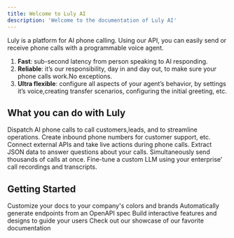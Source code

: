 ```yaml
---
title: Welcome to Luly AI
description: 'Welcome to the documentation of Luly AI'
---
```


Luly is a platform for AI phone calling. Using our API, you can easily send or receive phone calls with a programmable voice agent.
1. **Fast**: sub-second latency from person speaking to AI responding.
2. **Reliable**: it’s our responsibility, day in and day out, to make sure your phone calls work.No exceptions.
3. **Ultra flexible**: configure all aspects of your agent’s behavior, by settings it’s voice,creating transfer scenarios, configuring the initial greeting, etc.

## What you can do with Luly

<CardGroup cols={2}>
  <Card
    title="Send phone calls"
    icon="pen-to-square"
    href="https://docs.luly.ai/api-reference/calls/sendCall" 
  >
    Dispatch AI phone calls to call customers,leads, and to streamline operations.
  </Card>
  <Card
    title="Set up inbound numbers"
    icon="image"
    href="https://docs.luly.ai/api-reference/inbound/purchase"
  >
    Create inbound phone numbers for customer support, etc.
  </Card>
  <Card
    title="Do live function calling"
    icon="image"
    href="https://docs.luly.ai/basicTutorial/customTools"
  >
    Connect external APIs and take live actions during phone calls.
  </Card>
  <Card
    title="Extract structured data from calls"
    icon="image"
    href="https://docs.luly.ai/api-reference/calls/analyzeCall"
  >
    Extract JSON data to answer questions about your calls.
  </Card>
  <Card
    title="Create call campaigns"
    icon="image"
    href="https://docs.luly.ai/api-reference/batches/send"
  >
    Simultaneously send thousands of calls at once.
  </Card>
  <Card
    title="Fine-tune a custom LLM"
    icon="image"
    href="https://www.luly.ai/survey/"
  >
    Fine-tune a custom LLM using your enterprise’ call recordings and transcripts.
  </Card>
  
</CardGroup>

## Getting Started

<CardGroup cols={2}>
  <Card
    title="Customize Style"
    icon="palette"
    href="https://portal.luly.ai/"
  >
    Customize your docs to your company's colors and brands
  </Card>
  <Card
    title="Reference APIs"
    icon="code"
    href="https://portal.luly.ai/"
  >
    Automatically generate endpoints from an OpenAPI spec
  </Card>
  <Card
    title="Add Components"
    icon="screwdriver-wrench"
    href="https://portal.luly.ai/"
  >
    Build interactive features and designs to guide your users
  </Card>
  <Card
    title="Get Inspiration"
    icon="stars"
    href="https://portal.luly.ai/"
  >
    Check out our showcase of our favorite documentation
  </Card>
</CardGroup>
